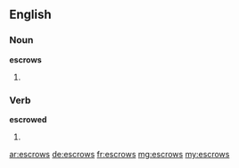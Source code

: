 ==English==

===Noun===
'''escrows'''

# {{plural of|[[escrow]]}}

===Verb===
'''escrowed'''

# {{third-person singular of|escrow}}

[[ar:escrows]]
[[de:escrows]]
[[fr:escrows]]
[[mg:escrows]]
[[my:escrows]]